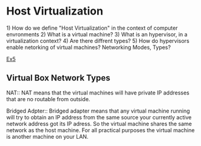 = Host Virtualization =

1) How do we define "Host Virtualization" in the context of computer envronments 
2) What is a virtual machine?
3) What is an hypervisor, in a virtualization context?
4) Are there diffrent types?
5) How do hypervisors enable netorking of virtual machines? Networking Modes, Types?

[[CloudNetworkingEx5|Ex5]]


== Virtual Box Network Types ==
NAT:: NAT means that the virtual machines will have private IP addresses that are no routable from outside.

Bridged Adpter:: Bridged adapter means that any virtual machine running will try to obtain an IP address from the same source your currently active network address got its IP adress.
So the virtual machine shares the same network as the host machine. For all practical purposes the virtual machine is another machine on your LAN.


